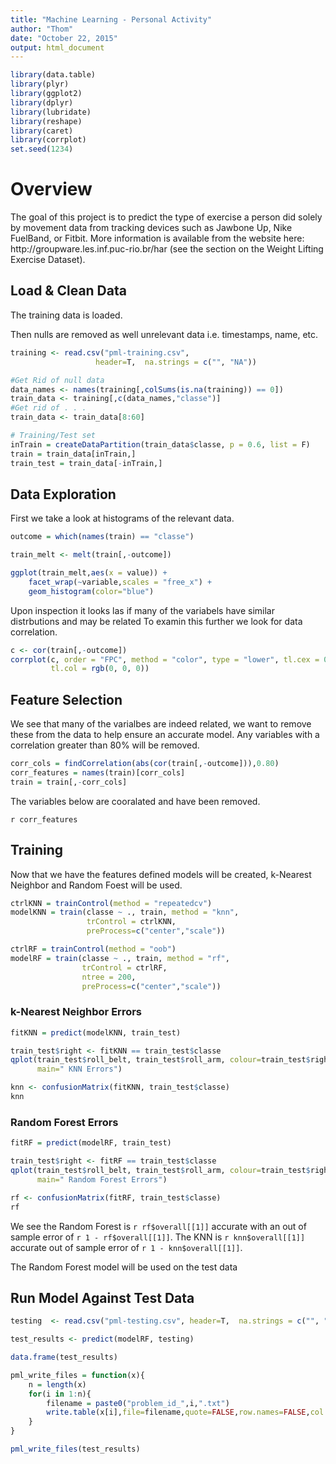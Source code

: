 ```yaml
---
title: "Machine Learning - Personal Activity"
author: "Thom"
date: "October 22, 2015"
output: html_document
---
```

```r
library(data.table)
library(plyr)
library(ggplot2)
library(dplyr)
library(lubridate)
library(reshape)
library(caret)
library(corrplot)
set.seed(1234)
```
# Overview
The goal of this project is to predict the type of exercise a person did solely by movement data from  tracking devices such as Jawbone Up, Nike FuelBand, or Fitbit. More information is available from the website here: http://groupware.les.inf.puc-rio.br/har (see the section on the Weight Lifting Exercise Dataset).  

## Load & Clean Data

The training data is loaded. 

Then nulls are removed as well unrelevant data i.e. timestamps, name, etc.

```r
training <- read.csv("pml-training.csv", 
                   header=T,  na.strings = c("", "NA"))

#Get Rid of null data
data_names <- names(training[,colSums(is.na(training)) == 0])
train_data <- training[,c(data_names,"classe")]
#Get rid of . . .
train_data <- train_data[8:60]

# Training/Test set
inTrain = createDataPartition(train_data$classe, p = 0.6, list = F)
train = train_data[inTrain,]
train_test = train_data[-inTrain,]

```

## Data Exploration

First we take a look at histograms of the relevant data.

```r
outcome = which(names(train) == "classe")

train_melt <- melt(train[,-outcome])

ggplot(train_melt,aes(x = value)) + 
    facet_wrap(~variable,scales = "free_x") + 
    geom_histogram(color="blue")
```


Upon inspection it looks las if many of the variabels have similar distrbutions and may be related To examin this further we look for data correlation.

```r

c <- cor(train[,-outcome])
corrplot(c, order = "FPC", method = "color", type = "lower", tl.cex = 0.8, 
         tl.col = rgb(0, 0, 0))

```

## Feature Selection
We see that many of the varialbes are indeed related, we want to remove these from the data to help ensure an accurate model. Any variables with a correlation greater than 80% will be removed.

```r

corr_cols = findCorrelation(abs(cor(train[,-outcome])),0.80)
corr_features = names(train)[corr_cols]
train = train[,-corr_cols]

```

The variables below are cooralated and have been removed.

`r corr_features `

## Training
Now that we have the features defined models will be created, k-Nearest Neighbor and Random Foest will be used. 

```r
ctrlKNN = trainControl(method = "repeatedcv")
modelKNN = train(classe ~ ., train, method = "knn", 
                 trControl = ctrlKNN,
                 preProcess=c("center","scale"))

ctrlRF = trainControl(method = "oob")
modelRF = train(classe ~ ., train, method = "rf",
                trControl = ctrlRF,
                ntree = 200,
                preProcess=c("center","scale"))

```

### k-Nearest Neighbor Errors

```r
fitKNN = predict(modelKNN, train_test)

train_test$right <- fitKNN == train_test$classe
qplot(train_test$roll_belt, train_test$roll_arm, colour=train_test$right, data=train_test,
      main=" KNN Errors")

knn <- confusionMatrix(fitKNN, train_test$classe)
knn
```
 
### Random Forest Errors

```r
fitRF = predict(modelRF, train_test)

train_test$right <- fitRF == train_test$classe
qplot(train_test$roll_belt, train_test$roll_arm, colour=train_test$right, data=train_test,
      main=" Random Forest Errors")

rf <- confusionMatrix(fitRF, train_test$classe)
rf
```

We see the Random Forest is   `r rf$overall[[1]]` accurate  with an  out of sample error of  `r 1 - rf$overall[[1]]`. The KNN is  `r knn$overall[[1]]` accurate out of sample error of  `r 1 - knn$overall[[1]]`.  

The Random Forest model will be used on the test data


## Run Model Against Test Data 

```r
testing  <- read.csv("pml-testing.csv", header=T,  na.strings = c("", "NA"))

test_results <- predict(modelRF, testing)

data.frame(test_results)

```


```r
pml_write_files = function(x){
    n = length(x)
    for(i in 1:n){
        filename = paste0("problem_id_",i,".txt")
        write.table(x[i],file=filename,quote=FALSE,row.names=FALSE,col.names=FALSE)
    }
}

pml_write_files(test_results)
```